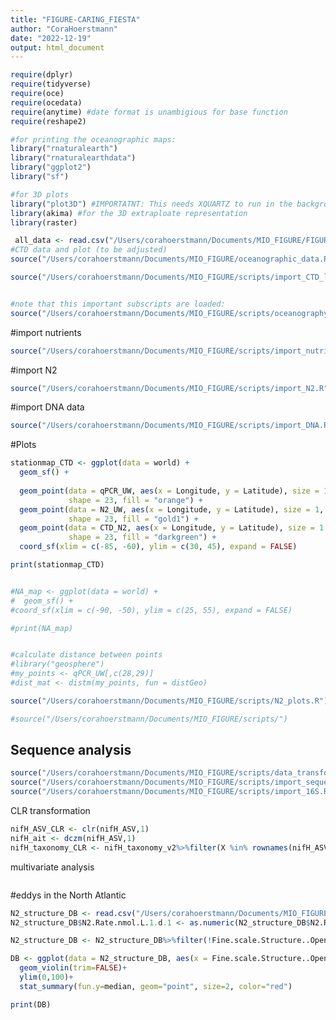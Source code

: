 ```yaml
---
title: "FIGURE-CARING_FIESTA"
author: "CoraHoerstmann"
date: "2022-12-19"
output: html_document
---
```


```r
require(dplyr)
require(tidyverse)
require(oce)
require(ocedata)
require(anytime) #date format is unambigious for base function
require(reshape2)

#for printing the oceanographic maps:
library("rnaturalearth")
library("rnaturalearthdata")
library("ggplot2")
library("sf")

#for 3D plots
library("plot3D") #IMPORTATNT: This needs XQUARTZ to run in the background
library(akima) #for the 3D extraploate representation
library(raster)
```


```r
 all_data <- read.csv("/Users/corahoerstmann/Documents/MIO_FIGURE/FIGURE_all_data.csv")
#CTD data and plot (to be adjusted)
source("/Users/corahoerstmann/Documents/MIO_FIGURE/oceanographic_data.R")

source("/Users/corahoerstmann/Documents/MIO_FIGURE/scripts/import_CTD_log.R")


#note that this important subscripts are loaded:
source("/Users/corahoerstmann/Documents/MIO_FIGURE/scripts/oceanography_plots.R")
```
#import nutrients

```r
source("/Users/corahoerstmann/Documents/MIO_FIGURE/scripts/import_nutrients.R")
```

#import N2

```r
source("/Users/corahoerstmann/Documents/MIO_FIGURE/scripts/import_N2.R")
```


#import DNA data


```r
source("/Users/corahoerstmann/Documents/MIO_FIGURE/scripts/import_DNA.R")
```


#Plots

```r
stationmap_CTD <- ggplot(data = world) +
  geom_sf() +
  
  geom_point(data = qPCR_UW, aes(x = Longitude, y = Latitude), size = 1, 
             shape = 23, fill = "orange") +
  geom_point(data = N2_UW, aes(x = Longitude, y = Latitude), size = 1, 
             shape = 23, fill = "gold1") +
  geom_point(data = CTD_N2, aes(x = Longitude, y = Latitude), size = 1.5, 
             shape = 23, fill = "darkgreen") +
  coord_sf(xlim = c(-85, -60), ylim = c(30, 45), expand = FALSE)

print(stationmap_CTD)


#NA_map <- ggplot(data = world) +
#  geom_sf() +
#coord_sf(xlim = c(-90, -50), ylim = c(25, 55), expand = FALSE)

#print(NA_map)


#calculate distance between points
#library("geosphere")
#my_points <- qPCR_UW[,c(28,29)]
#dist_mat <- distm(my_points, fun = distGeo)

```


```r
source("/Users/corahoerstmann/Documents/MIO_FIGURE/scripts/N2_plots.R")
```

```r
#source("/Users/corahoerstmann/Documents/MIO_FIGURE/scripts/")
```


## Sequence analysis

```r
source("/Users/corahoerstmann/Documents/MIO_FIGURE/scripts/data_transformation.R")
source("/Users/corahoerstmann/Documents/MIO_FIGURE/scripts/import_sequence_data.R")
source("/Users/corahoerstmann/Documents/MIO_FIGURE/scripts/import_16S.R")
```

CLR transformation
```r
nifH_ASV_CLR <- clr(nifH_ASV,1)
nifH_ait <- dczm(nifH_ASV,1)
nifH_taxonomy_CLR <- nifH_taxonomy_v2%>%filter(X %in% rownames(nifH_ASV_CLR))
```
multivariate analysis
```r

```

#eddys in the North Atlantic
```r
N2_structure_DB <- read.csv("/Users/corahoerstmann/Documents/MIO_FIGURE/N2_data/Satellite_N2_DB/N2_DB_compiled_Fine_scale_structures.csv")
N2_structure_DB$N2.Rate.nmol.L.1.d.1 <- as.numeric(N2_structure_DB$N2.Rate.nmol.L.1.d.1)

N2_structure_DB <- N2_structure_DB%>%filter(!Fine.scale.Structure..Open.Oean..coast.shelf == "unknown")

DB <- ggplot(data = N2_structure_DB, aes(x = Fine.scale.Structure..Open.Oean..coast.shelf, y = N2.Rate.nmol.L.1.d.1))+
  geom_violin(trim=FALSE)+
  ylim(0,100)+
  stat_summary(fun.y=median, geom="point", size=2, color="red")

print(DB)

```

